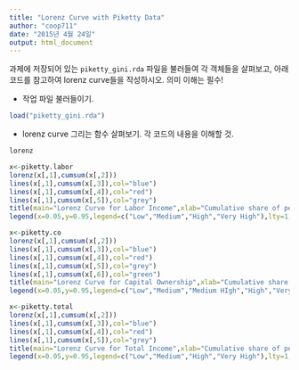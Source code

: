 ```yaml
---
title: "Lorenz Curve with Piketty Data"
author: "coop711"
date: "2015년 4월 24일"
output: html_document
---
```


과제에 저장되어 있는  `piketty_gini.rda` 파일을 불러들여 각 객체들을 살펴보고, 아래 코드를 참고하여 lorenz curve들을 작성하시오. 의미 이해는 필수!

- 작업 파일 불러들이기.

```r
load("piketty_gini.rda")
```

- lorenz curve 그리는 함수 살펴보기. 각 코드의 내용을 이해할 것.

```r
lorenz
```

```r
x<-piketty.labor
lorenz(x[,1],cumsum(x[,2]))
lines(x[,1],cumsum(x[,3]),col="blue")
lines(x[,1],cumsum(x[,4]),col="red")
lines(x[,1],cumsum(x[,5]),col="grey")
title(main="Lorenz Curve for Labor Income",xlab="Cumulative share of people from lowest to highest",ylab="Cumulative share of income earned")
legend(x=0.05,y=0.95,legend=c("Low","Medium","High","Very High"),lty=1,col=c("black","blue","red","grey"),title="Income Inequality")
```

```r
x<-piketty.co
lorenz(x[,1],cumsum(x[,2]))
lines(x[,1],cumsum(x[,3]),col="blue")
lines(x[,1],cumsum(x[,4]),col="red")
lines(x[,1],cumsum(x[,5]),col="grey")
lines(x[,1],cumsum(x[,6]),col="green")
title(main="Lorenz Curve for Capital Ownership",xlab="Cumulative share of people from lowest to highest",ylab="Cumulative share of capital owned")
legend(x=0.05,y=0.95,legend=c("Low","Medium","Medium HIgh","High","Very High"),lty=1,col=c("black","blue","red","grey","green"),title="Capital Inequality")
```

```r
x<-piketty.total
lorenz(x[,1],cumsum(x[,2]))
lines(x[,1],cumsum(x[,3]),col="blue")
lines(x[,1],cumsum(x[,4]),col="red")
lines(x[,1],cumsum(x[,5]),col="grey")
title(main="Lorenz Curve for Total Income",xlab="Cumulative share of people from lowest to highest",ylab="Cumulative share of income earned")
legend(x=0.05,y=0.95,legend=c("Low","Medium","High","Very High"),lty=1,col=c("black","blue","red","grey"),title="Income Inequality")
```